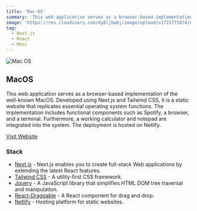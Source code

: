 ```yaml
---
title: 'Mac-OS'
summary: 'This web application serves as a browser-based implementation of the well-known MacOS. Developed using Next.js and Tailwind CSS, it is a static website that replicates essential operating system functions. The implementation includes functional components such as Spotify, a browser, and a terminal. Furthermore, a working calculator and notepad are integrated into the system. The deployment is hosted on Netlify.'
image: 'https://res.cloudinary.com/dy8ljbwbj/image/upload/v1721771874/mac_aloruf.png'
tag:
  - Next.js
  - React
  - Moni
---
```


![Mac OS](https://res.cloudinary.com/dy8ljbwbj/image/upload/v1721771874/mac_aloruf.png)

## MacOS

This web application serves as a browser-based implementation of the well-known MacOS. Developed using Next.js and Tailwind CSS, it is a static website that replicates essential operating system functions. The implementation includes functional components such as Spotify, a browser, and a terminal. Furthermore, a working calculator and notepad are integrated into the system. The deployment is hosted on Netlify.

[Visit Website](https://moni-mac.netlify.app/)

### Stack

- [Next.js](https://nextjs.org/) - Next.js enables you to create full-stack Web applications by extending the latest React features.
- [Tailwind CSS](https://tailwindcss.com/) - A utility-first CSS framework.
- [Jquery](https://jquery.com/) - A JavaScript library that simplifies HTML DOM tree traversal and manipulation.
- [React-Draggable](https://github.com/react-grid-layout/react-draggable) - A React component for drag and drop.
- [Netlify](https://netlify.app) - Hosting platform for static websites.